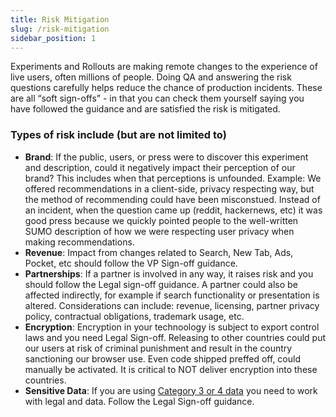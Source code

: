 ```yaml
---
title: Risk Mitigation 
slug: /risk-mitigation
sidebar_position: 1
---
```


Experiments and Rollouts are making remote changes to the experience of live users, often millions of people.  Doing QA and answering the risk questions carefully helps reduce the chance of production incidents.  These are all “soft sign-offs” - in that you can check them yourself saying you have followed the guidance and are satisfied the risk is mitigated.

### Types of risk include (but are not limited to)
- **Brand**: If the public, users, or press were to discover this experiment and description, could it negatively impact their perception of our brand?  This includes when that perceptions is unfounded.  Example: We offered recommendations in a client-side, privacy respecting way, but the method of recommending could have been misconstued.  Instead of an incident, when the question came up (reddit, hackernews, etc) it was good press because we quickly pointed people to the well-written SUMO description of how we were respecting user privacy when making recommendations.  
- **Revenue**: Impact from changes related to Search, New Tab, Ads, Pocket, etc should follow the VP Sign-off guidance.  
- **Partnerships**: If a partner is involved in any way, it raises risk and you should follow the Legal sign-off guidance. A partner could also be affected indirectly, for example if search functionality or presentation is altered.  Considerations can include: revenue, licensing, partner privacy policy, contractual obligations, trademark usage, etc. 
- **Encryption**:  Encryption in your technoology is subject to export control laws and you need Legal Sign-off.  Releasing to other countries could put our users at risk of criminal punishment and result in the country sanctioning our browser use.  Even code shipped preffed off, could manually be activated. It is critical to NOT deliver encryption into these countries. 
- **Sensitive Data**: If you are using [Category 3 or 4 data](https://wiki.mozilla.org/Firefox/Data_Collection#Data_Collection_Categories) you need to work with legal and data.  Follow the Legal Sign-off guidance.
